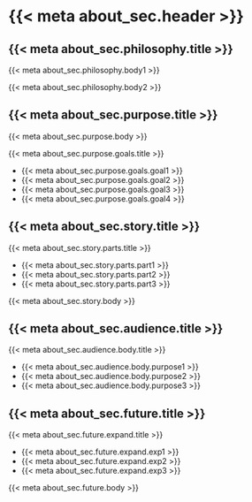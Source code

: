 # {{< meta about_sec.header >}}

## {{< meta about_sec.philosophy.title >}}
::: {.about}
::: {.about-text}
{{< meta about_sec.philosophy.body1 >}}

{{< meta about_sec.philosophy.body2 >}}
:::
:::
## {{< meta about_sec.purpose.title >}}
::: {.about}
::: {.about-text}
{{< meta about_sec.purpose.body >}}

{{< meta about_sec.purpose.goals.title >}}
:::
:::
::: {.hero-bullets}
- {{< meta about_sec.purpose.goals.goal1 >}}
- {{< meta about_sec.purpose.goals.goal2 >}}
- {{< meta about_sec.purpose.goals.goal3 >}}
- {{< meta about_sec.purpose.goals.goal4 >}}
:::

## {{< meta about_sec.story.title >}}
::: {.about}
::: {.about-text}
{{< meta about_sec.story.parts.title >}}
:::
:::
::: {.hero-bullets}
- {{< meta about_sec.story.parts.part1 >}}
- {{< meta about_sec.story.parts.part2 >}}
- {{< meta about_sec.story.parts.part3 >}}
:::

::: {.about}
::: {.about-text}
{{< meta about_sec.story.body >}}
:::
:::
## {{< meta about_sec.audience.title >}}
::: {.about}
::: {.about-text}
{{< meta about_sec.audience.body.title >}}
:::
:::
::: {.hero-bullets}
- {{< meta about_sec.audience.body.purpose1 >}}
- {{< meta about_sec.audience.body.purpose2 >}}
- {{< meta about_sec.audience.body.purpose3 >}}
:::

## {{< meta about_sec.future.title >}}
::: {.about}
::: {.about-text}
{{< meta about_sec.future.expand.title >}}
:::
:::
::: {.hero-bullets}
- {{< meta about_sec.future.expand.exp1 >}}
- {{< meta about_sec.future.expand.exp2 >}}
- {{< meta about_sec.future.expand.exp3 >}}
:::

::: {.about}
::: {.about-text}
{{< meta about_sec.future.body >}}
:::
:::
